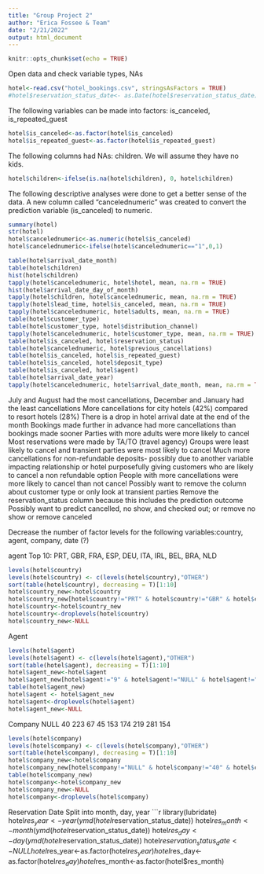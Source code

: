```yaml
---
title: "Group Project 2"
author: "Erica Fossee & Team"
date: "2/21/2022"
output: html_document
---
```


```r
knitr::opts_chunk$set(echo = TRUE)
```

Open data and check variable types, NAs
```r
hotel<-read.csv("hotel_bookings.csv", stringsAsFactors = TRUE)
#hotel$reservation_status_date<- as.Date(hotel$reservation_status_date)
```
The following variables can be made into factors:  is_canceled, is_repeated_guest
```r
hotel$is_canceled<-as.factor(hotel$is_canceled)
hotel$is_repeated_guest<-as.factor(hotel$is_repeated_guest)
```
The following columns had NAs: children. We will assume they have no kids. 
```r
hotel$children<-ifelse(is.na(hotel$children), 0, hotel$children)
```

The following descriptive analyses were done to get a better sense of the data. A new column called "cancelednumeric" was created to convert the prediction variable (is_canceled) to numeric.
```r
summary(hotel)
str(hotel)
hotel$cancelednumeric<-as.numeric(hotel$is_canceled)
hotel$cancelednumeric<-ifelse(hotel$cancelednumeric=="1",0,1)

table(hotel$arrival_date_month)
table(hotel$children)
hist(hotel$children)
tapply(hotel$cancelednumeric, hotel$hotel, mean, na.rm = TRUE)
hist(hotel$arrival_date_day_of_month)
tapply(hotel$children, hotel$cancelednumeric, mean, na.rm = TRUE)
tapply(hotel$lead_time, hotel$is_canceled, mean, na.rm = TRUE)
tapply(hotel$cancelednumeric, hotel$adults, mean, na.rm = TRUE)
table(hotel$customer_type)
table(hotel$customer_type, hotel$distribution_channel)
tapply(hotel$cancelednumeric, hotel$customer_type, mean, na.rm = TRUE)
table(hotel$is_canceled, hotel$reservation_status)
table(hotel$cancelednumeric, hotel$previous_cancellations)
table(hotel$is_canceled, hotel$is_repeated_guest)
table(hotel$is_canceled, hotel$deposit_type)
table(hotel$is_canceled, hotel$agent)
table(hotel$arrival_date_year)
tapply(hotel$cancelednumeric, hotel$arrival_date_month, mean, na.rm = TRUE)
```
July and August had the most cancellations, December and January had the least cancellations
More cancellations for city hotels (42%) compared to resort hotels (28%)
There is a drop in hotel arrival date at the end of the month
Bookings made further in advance had more cancellations than bookings made sooner
Parties with more adults were more likely to cancel
Most reservations were made by TA/TO (travel agency)
Groups were least likely to cancel and transient parties were most likely to cancel
Much more cancellations for non-refundable deposits- possibly due to another variable impacting relationship or hotel purposefully giving customers who are likely to cancel a non refundable option
People with more cancellations were more likely to cancel than not cancel
Possibly want to remove the column about customer type or only look at transient parties 
Remove the reservation_status column because this includes the prediction outcome 
Possibly want to predict cancelled, no show, and checked out; or remove no show or remove canceled 


Decrease the number of factor levels for the following variables:country, agent, company, date (?)

agent
Top 10: PRT, GBR, FRA, ESP, DEU, ITA, IRL, BEL, BRA, NLD
```r
levels(hotel$country)
levels(hotel$country) <- c(levels(hotel$country),"OTHER")
sort(table(hotel$country), decreasing = T)[1:10]
hotel$country_new<-hotel$country
hotel$country_new[hotel$country!="PRT" & hotel$country!="GBR" & hotel$country!="FRA" & hotel$country!="ESP" & hotel$country!="DEU" & hotel$country!="ITA" & hotel$country!="IRL" & hotel$country!="BEL" & hotel$country!="BRA" & hotel$country!="NLD"]<-"OTHER"
hotel$country<-hotel$country_new
hotel$country<-droplevels(hotel$country)
hotel$country_new<-NULL
```

Agent
```r
levels(hotel$agent)
levels(hotel$agent) <- c(levels(hotel$agent),"OTHER")
sort(table(hotel$agent), decreasing = T)[1:10]
hotel$agent_new<-hotel$agent
hotel$agent_new[hotel$agent!="9" & hotel$agent!="NULL" & hotel$agent!="240" & hotel$agent!="1" & hotel$agent!="14" & hotel$agent!="7" & hotel$agent!="6" & hotel$agent!="250" & hotel$agent!="241" & hotel$agent!="28"]<-"OTHER"
table(hotel$agent_new)
hotel$agent <- hotel$agent_new
hotel$agent<-droplevels(hotel$agent)
hotel$agent_new<-NULL
```

Company
NULL 40 223 67 45 153 174 219 281 154
```r
levels(hotel$company)
levels(hotel$company) <- c(levels(hotel$company),"OTHER")
sort(table(hotel$company), decreasing = T)[1:10]
hotel$company_new<-hotel$company
hotel$company_new[hotel$company!="NULL" & hotel$company!="40" & hotel$company!="223" & hotel$company!="67" & hotel$company!="45" & hotel$company!="153" & hotel$company!="174" & hotel$company!="219" & hotel$company!="281" & hotel$company!="154"]<-"OTHER"
table(hotel$company_new)
hotel$company<-hotel$company_new
hotel$company_new<-NULL
hotel$company<-droplevels(hotel$company)


```

Reservation Date
Split into month, day, year
```r
library(lubridate)
hotel$res_year <- year(ymd(hotel$reservation_status_date))
hotel$res_month <- month(ymd(hotel$reservation_status_date)) 
hotel$res_day <- day(ymd(hotel$reservation_status_date))
hotel$reservation_status_date<-NULL
hotel$res_year<-as.factor(hotel$res_year)
hotel$res_day<-as.factor(hotel$res_day)
hotel$res_month<-as.factor(hotel$res_month)